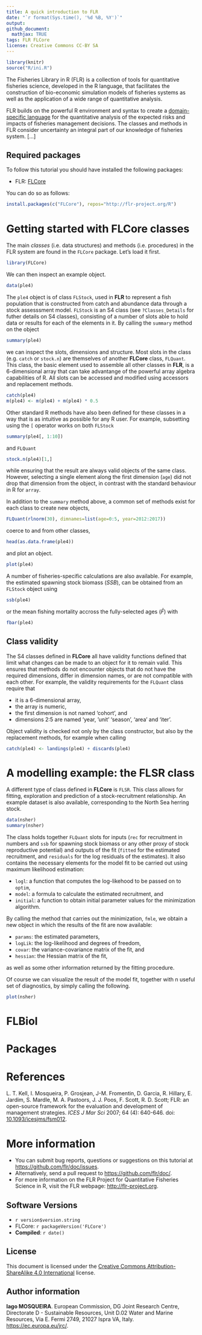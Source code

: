```yaml
---
title: A quick introduction to FLR
date: "`r format(Sys.time(), '%d %B, %Y')`"
output:
github_document:
  mathjax: TRUE
tags: FLR FLCore
license: Creative Commons CC-BY SA
---
```

 
```r
library(knitr)
source("R/ini.R")
```

The Fisheries Library in R (FLR) is a collection of tools for quantitative fisheries science, developed in the R language, that facilitates the construction of bio-economic simulation models of fisheries systems as well as the application of a wide range of quantitative analysis.

FLR builds on the powerful R environment and syntax to create a [domain-specific language](https://en.wikipedia.org/wiki/Domain-specific_language) for the quantitative analysis of the expected risks and impacts of fisheries management decisions. The classes and methods in FLR consider uncertainty an integral part of our knowledge of fisheries system. [...]

## Required packages

To follow this tutorial you should have installed the following packages:

- FLR: [FLCore](http://www.flr-project.org/FLCore/)

You can do so as follows:

```r
install.packages(c("FLCore"), repos="http://flr-project.org/R")
```

# Getting started with FLCore classes

The main *classes* (i.e. data structures) and methods (i.e. procedures) in the FLR system are found in the `FLCore` package. Let's load it first.

```r
library(FLCore)
```

We can then inspect an example object.

```r
data(ple4)
```

The `ple4` object is of class `FLStock`, used in **FLR** to represent a fish population that is constructed from catch and abundance data through a stock assesssment model. `FLStock` is an S4 class (see `?Classes_Details` for futher details on S4 classes), consisting of a number of slots able to hold data or results for each of the elements in it. By calling the `summary` method on the object

```r
summary(ple4)
```

we can inspect the slots, dimensions and structure. Most slots in the class (e.g. `catch` or `stock.n`) are themselves of another **FLCore** class, `FLQuant`. This class, the basic element used to assemble all other classes in **FLR**, is a 6-dimensional array that can take advantange of the powerful array algebra capabilities of R. All slots can be accessed and modified using accessors and replacement methods.

```r
catch(ple4)
m(ple4) <- m(ple4) + m(ple4) * 0.5
```

Other standard R methods have also been defined for these classes in a way that is as intuitive as possible for any R user. For example, subsetting using the `[` operator works on both `FLStock`

```r
summary(ple4[, 1:10])
```

and `FLQuant`

```r
stock.n(ple4)[1,]
```

while ensuring that the result are always valid objects of the same class. However, selecting a single element along the first dimension (`age`) did not drop that dimension from the object, in contrast with the standard behaviour in R for `array`.

In addition to the `summary` method above, a common set of methods exist for each class to create new objects,

```r
FLQuant(rlnorm(30), dimnames=list(age=0:5, year=2012:2017))
```

coerce to and from other classes,

```r
head(as.data.frame(ple4))
```

and plot an object.

```r
plot(ple4)
```

A number of fisheries-specific calculations are also available. For example, the estimated spawning stock biomass ($SSB$), can be obtained from an `FLStock` object using

```r
ssb(ple4)
```

or the mean fishing mortality accross the fully-selected ages ($\bar{F}$) with

```r
fbar(ple4)
```

## Class validity

The S4 classes defined in **FLCore**  all have validity functions defined that limit what changes can be made to an object for it to remain valid. This ensures that methods do not encounter objects that do not have the required dimensions, differ in dimension names, or are not compatible with each other. For example, the validity requirements for the `FLQuant` class require that

- it is a 6-dimensional array,
- the array is numeric,
- the first dimension is not named 'cohort', and
- dimensions 2:5 are named 'year, 'unit' 'season', 'area' and 'iter'.

Object validity is checked not only by the class constructor, but also by the replacement methods, for example when calling

```r
catch(ple4) <- landings(ple4) + discards(ple4)
```

# A modelling example: the FLSR class

A different type of class defined in **FLCore** is `FLSR`. This class allows for fitting, exploration and prediction of a stock-recruitment relationship. An example dataset is also available, corresponding to the North Sea herring stock.

```r
data(nsher)
summary(nsher)
```

The class holds together `FLQuant` slots for inputs (`rec` for recruitment in numbers and `ssb` for spawning stock biomass or any other proxy of stock reproductive potential) and outputs of the fit (`fitted` for the estimated recruitment, and `residuals` for the log residuals of the estimates). It also contains the necessary elements for the model fit to be carried out using maximum likelihood estimation:

- `logl`: a function that computes the log-likehood to be passed on to `optim`,
- `model`: a formula to calculate the estimated recruitment, and
- `initial`: a function to obtain initial parameter values for the minimization algorithm.

By calling the method that carries out the minimization, `fmle`, we obtain a new object in which the results of the fit are now available:

- `params`: the estimated parameters,
- `logLik`: the log-likelihood and degrees of freedom,
- `covar`: the variance-covariance matrix of the fit, and
- `hessian`: the Hessian matrix of the fit,

as well as some other information returned by the fitting procedure.

Of course we can visualize the result of the model fit, together with n useful set of diagnostics, by simply calling the following.

```r
plot(nsher)
```

# FLBiol

# Packages

# References

L. T. Kell, I. Mosqueira, P. Grosjean, J-M. Fromentin, D. Garcia, R. Hillary, E. Jardim, S. Mardle, M. A. Pastoors, J. J. Poos, F. Scott, R. D. Scott; FLR: an open-source framework for the evaluation and development of management strategies. *ICES J Mar Sci* 2007; 64 (4): 640-646. doi: [10.1093/icesjms/fsm012](https://doi.org/10.1093/icesjms/fsm012).

# More information

* You can submit bug reports, questions or suggestions on this tutorial at <https://github.com/flr/doc/issues>.
* Alternatively, send a pull request to <https://github.com/flr/doc/>.
* For more information on the FLR Project for Quantitative Fisheries Science in R, visit the FLR webpage: <http://flr-project.org>.

## Software Versions

* `r version$version.string`
* FLCore: `r packageVersion('FLCore')`
* **Compiled**: `r date()`

## License

This document is licensed under the [Creative Commons Attribution-ShareAlike 4.0 International](https://creativecommons.org/licenses/by-sa/4.0) license.

## Author information

**Iago MOSQUEIRA**. European Commission, DG Joint Research Centre, Directorate D - Sustainable Resources, Unit D.02 Water and Marine Resources, Via E. Fermi 2749, 21027 Ispra VA, Italy. <https://ec.europa.eu/jrc/>.
